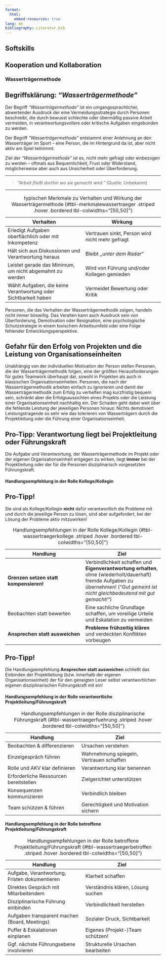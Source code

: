 ```yaml
---
format:
  html:
    embed-resources: true
lang: de
bibliography: Literatur.bib
---
```


<!--
headlines:
  off: true
extended-content:
  off: false
included-content:
  off: false
worksheets:
  off: true
-->

<!--
title: "DEB Produktentwicklung"
format:
  html:
    embed-resources: true

author:
  - name: "Christian Anders"
    degrees: 
    roles: "Dozent"
    email: christian.anders@hs-esslingen.de
    affiliation: 
      - name: "Hochschule Esslingen"
        department: "Wirtschaft & Technik"
        group: "Digital Engineering (DEB)"
        city: "Esslingen am Neckar"
        postal-code: 73728
        country: "Deutschland"
        url: https://www.hs-esslingen.de/
abstract: > 
  Skript zur Vorlesung und Labor *"Produktentwicklung"* für den Studiengang Digital Engineering DEB
keywords:
  - Produktentstehungsprozess
  - Entwicklungsmethodik
  - Softskills
  - Wasserträgermethode

copyright: 
  holder: Christian Anders
  year: 2025
lang: de
bibliography: Literatur.bib
date: last-modified
toc: true
number-sections: true
scrollable: true
toc-location: right
cap-location: bottom
number-offset: 2
link-external-icon: true
link-external-newwindow: true
-->

<!--
number-offset: 
0 Grundlagen
1 Ideenfindung und Konzeptentwicklung
2 Entwurfs- und Entwicklungsphase
3 Prototyping und Test
4 Produktionsplanung und Produktion
5 Softskills
6 Literatur 
7 Anhang
-->


::: {.content-visible unless-meta="headlines.off"}
# Softskills
## Kooperation und Kollaboration
:::


<!-- -------------------------------------------------------------------------

                       Callout !!! WARNING !!!

------------------------------------------------------------------------------ 

::: {.callout-warning}
## WARNING!
**THIS CHAPTER IS STILL WORK IN PROGRESS!!!**
:::

-------------------------------------------------------------------------- -->



<!-- -------------------------------------------------------------------------

                       Wasserträgermethode

-------------------------------------------------------------------------- -->

### Wasserträgermethode {#sec-wassertraegermethode}

::: {.callout-tip}
## Begriffsklärung: *"Wasserträgermethode"*
Der Begriff *"Wasserträgermethode"* ist ein umgangssprachlicher, abwertender Ausdruck der eine Vermeidungsstrategie durch Personen beschreibt, die durch bewusst schlechte oder übermäßig passive Arbeit vermeiden, in verantwortungsvollere oder kritische Aufgaben eingebunden zu werden. 
:::

Der Begriff *"Wasserträgermethode"* entstammt einer Anlehnung an den Wasserträger im Sport – eine Person, die im Hintergrund da ist, aber nicht aktiv am Spiel teilnimmt.

Ziel der *"Wasserträgermethode"* ist es, nicht mehr gefragt oder einbezogen zu werden – oftmals aus Bequemlichkeit, Frust oder Widerstand, möglicherweise aber auch aus Unsicherheit oder Überforderung.

---

> *"Arbeit fließt dorthin wo sie gemacht wird."* (Quelle: Unbekannt)

---

<!--
Tabelle @tbl-merkmalewassertraeger fasst die typischen Merkmale zu Verhalten und Wirkung der Wasserträgermethode zusammen:
-->

| Verhalten | Wirkung |
| - | - |
| Erledigt Aufgaben oberflächlich oder mit Inkompetenz | Vertrauen sinkt, Person wird nicht mehr gefragt |
| Hält sich aus Diskussionen und Verantwortung heraus | Bleibt *„unter dem Radar“* |
| Leistet gerade das Minimum, um nicht abgemahnt zu werden | Wird von Führung und/oder Kollegen gemieden |
| Wählt Aufgaben, die keine Verantwortung oder Sichtbarkeit haben  | Vermeidet Bewertung oder Kritik |

: typischen Merkmale zu Verhalten und Wirkung der Wasserträgermethode  {#tbl-merkmalewassertraeger .striped .hover .bordered tbl-colwidths="[50,50]"}

Personen, die das Verhalten der Wasserträgermethodik zeigen, handeln nicht immer böswillig. Das Veralten kann auch Ausdruck sein von Überforderung, Demotivation oder Resignation, eine psychologische Schutzstrategie in einem toxischem Arbeitsumfeld oder eine Folge fehlender Entwicklungsperspektive. 

::: {.callout-warning}
## Gefahr für den Erfolg von Projekten und die Leistung von Organisationseinheiten
Unabhängig von der individuellen Motivation der Person stellen Personen, die der Wasserträgermethodik folgen, eine der größten Herausforderungen für gutes Teamwork überhaupt dar, sowohl in Projekten als auch in klassischen Organisationseinheiten. Personen, die nach der Wasserträgermethodik arbeiten einfach zu ignorieren und damit der Wasserträgermethodik zum Erfolg zu verhelfen mag kurzfristig bequem sein, schränkt aber die Erfolgsaussichten eines Projekts oder die Leistung einer Organisationseinheit nachhaltig ein. Der Schaden geht dabei weit über die fehlende Leistung der jeweiligen Personen hinaus: Nichts demotiviert Leistungstragende so sehr wie das tolerieren von Wasserträgern durch die Projektleitung oder die Führung einer Organisationseinheit.
:::

::: {.callout-important}
## Pro-Tipp: Verantwortung liegt bei Projektleitung oder Führungskraft
Die Aufgabe und Verantwortung, der Wasserträgermethode im Projekt oder der eigenen Organisationseinheit entgegen zu wirken, liegt **immer** bei der Projektleitung oder der für die Personen disziplinarisch vorgesetzten Führungskraft.
:::


#### Handlungsempfehlung in der Rolle Kollege/Kollegin

::: {.callout-important}
## Pro-Tipp!
Sie sind als Kollege/Kollegin **nicht** dafür verantwortlich die Probleme mit und durch die jeweilige Person zu lösen, sind aber aufgefordert, bei der Lösung der Probleme aktiv mitzuwirken!
:::

| Handlung | Ziel |
| - | - |
| **Grenzen setzen statt kompensieren!** | Verbindlichkeit schaffen und **Eigenverantwortung erhalten**, ohne (wiederholt/dauerhaft) fremde Aufgaben zu übernehmen! ("*Gut gemeint ist nicht gleichbedeutend mit gut gemacht!"*) |
| Beobachten statt bewerten | Eine sachliche Grundlage schaffen, um voreilige Urteile und Eskalation zu vermeiden |
| **Ansprechen statt ausweichen** | **Probleme frühzeitig klären** und verdeckten Konflikten vorbeugen |

: Handlungsempfehlungen in der Rolle Kollege/Kollegin  {#tbl-wassertraegerkollege .striped .hover .bordered tbl-colwidths="[50,50]"}

<!-- Optional zusätzlich (nicht immer AKV des Kollegen/der Kollegin)
| Ermutigen statt bloßstellen | Motivation und Eigenverantwortung fördern, ohne Scham oder Abwehr zu erzeugen |
| Teamprozesse stärken statt Einzelne isolieren |Eine gesunde Teamkultur fördern, in der Zusammenarbeit und gegenseitige Verantwortung im Mittelpunkt stehen |
-->

::: {.callout-important}
## Pro-Tipp!
Die Handlungsempfehlung **Ansprechen statt ausweichen** schließt das Einbinden der Projektleitung (bzw. innerhalb der eigenen Organisationseinheit) der für den geneigten Leser selbst verantwortlichen eigenen disziplinarischen Führungskraft mit ein!
:::

<!--
## ✅ **1. Haltung klären: Beobachten statt bewerten**

* Versuche, **neutral zu beobachten** statt sofort zu urteilen („faul“, „unfähig“).
* Überlege: **Was könnte hinter dem Verhalten stecken?** Überforderung? Frust? Schutz?

---

## 🗣️ **2. Gespräch auf Augenhöhe suchen**

* Sprich die Person **respektvoll und direkt** an – nicht vorwurfsvoll, sondern im Sinne von „Mir ist aufgefallen …“.
* Beispiel:
  *„Mir ist aufgefallen, dass du dich oft zurückziehst, wenn Aufgaben verteilt werden. Woran liegt das?“*

---

## 🤝 **3. Angebote machen statt Druck erzeugen**

* **Frage**, wo die Person sich sicher fühlt oder beitragen möchte.
* **Ermutige sie**, sich bei klar umrissenen Aufgaben einzubringen.
* Biete ggf. **Unterstützung oder Tandemarbeit** an, um Sicherheit zu geben.

---

## 🎯 **4. Verantwortung gemeinsam klären**

* Setze dich dafür ein, dass im Team **Aufgaben fair verteilt** und **Verantwortung klar geregelt** ist.
* Sprecht im Team offen über **Erwartungen, Rollen und Beiträge** – das hilft, Inaktivität sichtbar zu machen, ohne zu stigmatisieren.

---

## 🚫 **5. Nicht kompensieren oder aufrechnen**

* Vermeide es, dauerhaft ihre Aufgaben mitzumachen – das **festigt** das Muster.
* Halte die **eigene Grenze**: z. B. *„Ich habe meine Aufgaben, das müsst ihr bitte direkt klären.“*

---

## 🧩 **6. Systemisch denken – nicht nur individuell**

* Frage dich (und ggf. das Team): **Was im System** begünstigt dieses Verhalten?

  * Fehlen klare Verantwortlichkeiten?
  * Wird Arbeit unfair verteilt?
  * Fehlt Feedback oder Wertschätzung?

---

## 🧘 **7. Geduld und Klarheit**

* Veränderungen brauchen Zeit – aber klare, ruhige Signale wirken.
* Wiederhole ruhig, was dir auffällt, ohne dich in Ärger oder Zynismus zu verlieren.

-->


#### Handlungsempfehlung in der Rolle verantwortliche Projektleitung/Führungskraft

<!--
Als Projektleitung oder disziplinarisch verantwortliche Führungskraft ist der Umgang mit der *„Wasserträgermethode“* entscheidend – nicht nur wegen der betroffenen Person, sondern auch wegen der hochproblematischen Signalwirkung ins Projekt oder die Organisationseinheit.

Handlungsempfehlungen: 



## 🔍 **1. Verhalten beobachten – nicht vorschnell bewerten**

* Unterscheide zwischen:

  * **bewusster Leistungsverweigerung**
  * **Unklarheit über Rolle oder Erwartungen**
  * **Überforderung, Demotivation oder Rückzug**
* Dokumentiere Beispiele für **konkrete Verhaltensmuster**, nicht nur Eindrücke.

---

## 🗣️ **2. Frühzeitig das Gespräch suchen**

* Führe ein **wertschätzendes, klares Einzelgespräch**:

  * **Beobachtung formulieren:** „Mir ist aufgefallen, dass du dich bei Aufgabenverteilungen häufig zurückhältst …“
  * **Wirkung benennen:** „Das führt im Team zu Spannungen bzw. Unklarheit.“
  * **Fragen stellen:** „Wie nimmst du deine Rolle im Team wahr?“
  * **Zuhören. Ursachen klären.**

---

## 🎯 **3. Erwartungen und Verantwortung klären**

* Formuliere **klare Erwartungen**: Was wird konkret von der Person erwartet?
* Lege gemeinsam **verbindliche Beiträge, Aufgaben und Ziele** fest.
* Dokumentiere Vereinbarungen – ggf. in einem kurzen Maßnahmenplan.

---

## 🛠️ **4. Unterstützung anbieten – aber nicht übernehmen**

* Kläre, **wo die Person Unterstützung braucht** (z. B. fachlich, organisatorisch, persönlich).
* Biete **zeitlich begrenzte Unterstützung oder Coaching** an, nicht dauerhafte Schonung.
* Ziel: **(Wieder-)Befähigung, nicht Schonung.**

---

## ⏳ **5. Konsequenz bei fehlender Veränderung**

* Setze einen **klaren zeitlichen Rahmen** zur Veränderung.
* Kommuniziere offen: „Wenn sich das Verhalten nicht ändert, müssen wir über weitere Schritte sprechen.“
* Bei anhaltender Vermeidung: **Personalgespräch, ggf. formale Maßnahmen** einleiten.

---

## 🧭 **6. Teamdynamik beobachten und steuern**

* **Schütze das Team** vor Demotivation durch Unfairness („Einer macht nichts und kommt durch“).
* Fördere **Transparenz bei Aufgabenverteilung**, z. B. durch Wochenpläne, Check-ins oder gemeinsame Review-Formate.
* Etabliere eine **Feedbackkultur**, in der Verhalten angesprochen werden kann – ohne Schuldzuweisungen.

---

## 📌 Zusammenfassung: Dein Führungsleitfaden

-->

| Handlung | Ziel |
| - | - |
| Beobachten & differenzieren | Ursachen verstehen |
| Einzelgespräch führen | Wahrnehmung spiegeln, Vertrauen schaffen |
| Rolle und AKV klar definieren | Verantwortung klar benennen|
| Erforderliche Ressourcen bereitstellen | Zielgerichtet unterstützen |
| Konsequenzen kommunizieren | Verbindlich bleiben |
| Team schützen & führen | Gerechtigkeit und Motivation sichern |

: Handlungsempfehlungen in der Rolle disziplinarische Führungskraft  {#tbl-wassertraegerfuehrung .striped .hover .bordered tbl-colwidths="[50,50]"}



#### Handlungsempfehlung in der Rolle betroffene Projektleitung/Führungskraft

<!--
Handlungsempfehlung in der Rolle betroffene Projektleitung/Führungskraft, die auf Zuarbeit des Mitarbeitenden einer anderen Organisationseinheit angewiesen ist


Wenn du als Führungskraft **auf Mitarbeiter eines anderen Teams angewiesen bist**, diese aber nach der **„Wasserträgermethode“** agieren (also Aufgaben verschleppen, vermeiden oder bewusst schlecht machen), ist das besonders herausfordernd – denn du hast **keine direkte disziplinarische Führung**, bist aber **von deren Arbeit abhängig**. Hier ist ein klarer Handlungsrahmen für diese Konstellation:

Handlungsempfehlung:

## 🧭 **1. Verantwortung sauber klären**

* **Dokumentiere konkret**, welche Aufgaben, Fristen und Absprachen betroffen sind.
* Frage dich:

  * **Wurde die Aufgabe klar genug kommuniziert und übergeben?**
  * **Ist die Verantwortung eindeutig geregelt?** -> siehe A|K|V! -> Absprache mit dem für die Person disziplinarischen Vorgesetzten erforderlich PLUS klare Kommunikation der erzielten Absprachen an die jeweilige Person.

🔧 *Tipp:* Nutze Übergabedokumente, schriftliche Aufträge, gemeinsame Protokolle.

---

## 🗣️ **2. Direkte Ansprache – kollegial, aber bestimmt**

* Sprich den betreffenden Mitarbeitenden **im 4-Augen-Gespräch** an (nicht öffentlich).

* Beispiel:

  > „Wir sind auf deinen Beitrag bei \[XY] angewiesen, aber aktuell liegt \[konkrete Aufgabe] seit \[Datum] ohne Ergebnis vor. Woran liegt es? Wie können wir das auflösen?“

* Kläre:

  * **Kennt die Person die Aufgabe wirklich?**
  * **Gibt es Überlastung oder Widerstände?**
  * **Was braucht sie, um liefern zu können?**

---

## 🤝 **3. Über den disziplinarischen Vorgesetzten eskalieren – wenn nötig**

Wenn keine Reaktion erfolgt oder Blockadeverhalten anhält:

* **Sprich mit der zuständigen Führungskraft**:

  * Sachlich, lösungsorientiert, mit Dokumentation.
  * Kein persönlicher Angriff, sondern: *„Wir haben eine Schnittstellenstörung – ich brauche Ihre Unterstützung.“*
* Ziel: **Verbindlichkeit über Führung herstellen.**

---

## 📊 **4. Transparenz im Projekt oder Team herstellen**

* Binde Aufgaben und Fortschritte in **sichtbare Formate** ein:

  * Projektboard, Weekly-Check-ins, Statusberichte
* So wird **Nicht-Erledigung sichtbar**, ohne dass du Einzelpersonen bloßstellen musst.
* Die Gruppe erzeugt **sozialen Druck** durch Transparenz.

---

## 🛡️ **5. Risiken managen – dich und dein Team schützen**

* Schaffe Puffer oder Workarounds, wo möglich (z. B. redundante Skills, andere Quellen).
* Kommuniziere Verzögerungen klar nach oben – mit Hinweis auf Abhängigkeiten.
* Zeige deinem Team: *„Ich kümmere mich – ihr müsst nicht für andere ausbügeln.“*

---

## 🧠 **6. Systemisch denken: Ist es ein Einzelfall oder Muster?**

Wenn diese Probleme **wiederholt mit demselben Team oder Bereich auftreten**, sollte das auf **Bereichs- oder Führungsebene angesprochen werden**:

* z. B. in einer Leitungsrunde, über ein Retrospektivformat oder ein Schnittstellen-Review.

---

## 📌 **Zusammenfassung – dein Handlungsplan**
-->

| Handlung | Ziel |
| - | - |
| Aufgabe, Verantwortung, Fristen dokumentieren | Klarheit schaffen |
| Direktes Gespräch mit Mitarbeitendem | Verständnis klären, Lösung suchen |
| Disziplinarische Führung einbinden | Verbindlichkeit herstellen |
| Aufgaben transparent machen (Board, Meetings) | Sozialer Druck, Sichtbarkeit |
| Puffer & Eskalationen einplanen | Eigenes (Projekt-)Team schützen! |
| Ggf. nächste Führungsebene involvieren | Strukturelle Ursachen bearbeiten |

: Handlungsempfehlungen in der Rolle betroffene Projektleitung/Führungskraft  {#tbl-wassertraegerbetroffen .striped .hover .bordered tbl-colwidths="[50,50]"}
